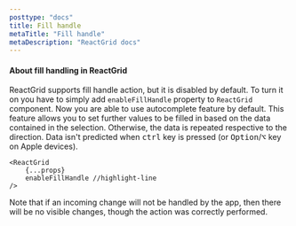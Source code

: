 ```yaml
---
posttype: "docs"
title: Fill handle
metaTitle: "Fill handle"
metaDescription: "ReactGrid docs"
---
```


#### About fill handling in ReactGrid

ReactGrid supports fill handle action, but it is disabled by default. To turn it on you have to simply
add `enableFillHandle` property to `ReactGrid` component. Now you are able to use autocomplete feature by default.
This feature allows you to set further values to be filled in based on the data contained in the selection. Otherwise, the data is repeated
respective to the direction. Data isn't predicted when <kbd>ctrl</kbd> key is pressed (or <kbd>Option</kbd>/<kbd>⌥</kbd> key on Apple devices).

```tsx
<ReactGrid
    {...props}
    enableFillHandle //highlight-line
/>
```

Note that if an incoming change will not be handled by the app, then there will be no visible changes, 
though the action was correctly performed.

